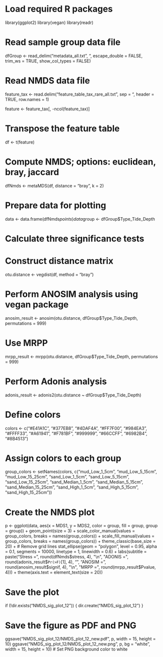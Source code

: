 # Load required R packages
library(ggplot2)
library(vegan)
library(readr)

# Read sample group data file
dfGroup <- read_delim("metadata_all.txt", "\t", escape_double = FALSE, trim_ws = TRUE, show_col_types = FALSE)

# Read NMDS data file
feature_tax <- read.delim("feature_table_tax_rare_all.txt", sep = "\t", header = TRUE, row.names = 1)

feature <- feature_tax[, -ncol(feature_tax)]

# Transpose the feature table
df <- t(feature)

# Compute NMDS; options: euclidean, bray, jaccard
dfNmds <- metaMDS(df, distance = "bray", k = 2)

# Prepare data for plotting
data <- data.frame(dfNmds$points)
data$group <- dfGroup$Type_Tide_Depth

# Calculate three significance tests

# Construct distance matrix
otu.distance <- vegdist(df, method = "bray")

# Perform ANOSIM analysis using vegan package
anosim_result <- anosim(otu.distance, dfGroup$Type_Tide_Depth, permutations = 999)

# Use MRPP
mrpp_result <- mrpp(otu.distance, dfGroup$Type_Tide_Depth, permutations = 999)

# Perform Adonis analysis
adonis_result <- adonis2(otu.distance ~ dfGroup$Type_Tide_Depth)

# Define colors
colors <- c("#E41A1C", "#377EB8", "#4DAF4A", "#FF7F00", 
            "#984EA3", "#FFFF33", "#A61941", "#F781BF", 
            "#999999", "#66CCFF", "#6982B4", "#8B4513")

# Assign colors to each group
group_colors <- setNames(colors, c("mud_Low_1_5cm", "mud_Low_5_15cm", 
                                   "mud_Low_15_25cm", "sand_Low_1_5cm", 
                                   "sand_Low_5_15cm", "sand_Low_15_25cm", 
                                   "sand_Median_1_5cm", "sand_Median_5_15cm", 
                                   "sand_Median_15_25cm", "sand_High_1_5cm", 
                                   "sand_High_5_15cm", "sand_High_15_25cm"))

# Create the NMDS plot
p <- ggplot(data, aes(x = MDS1, y = MDS2, color = group, fill = group, group = group)) +
  geom_point(size = 3) +
  scale_color_manual(values = group_colors, breaks = names(group_colors)) +
  scale_fill_manual(values = group_colors, breaks = names(group_colors)) +
  theme_classic(base_size = 20) +   # Remove grid lines
  stat_ellipse(geom = "polygon", level = 0.95, alpha = 0.1, segments = 10000, linetype = 1, linewidth = 0.6) +
  labs(subtitle = paste("Stress =", round(dfNmds$stress, 4), "\n", 
                        "ADONIS =", round(adonis_result$`Pr(>F)`[1], 4), "\n", 
                        "ANOSIM =", round(anosim_result$signif, 4), "\n", 
                        "MRPP =", round(mrpp_result$Pvalue, 4))) + 
  theme(axis.text = element_text(size = 20))

# Save the plot
if (!dir.exists("NMDS_sig_plot_12")) {
  dir.create("NMDS_sig_plot_12")
}

# Save the figure as PDF and PNG
ggsave("NMDS_sig_plot_12/NMDS_plot_12_new.pdf", p, width = 15, height = 10)
ggsave("NMDS_sig_plot_12/NMDS_plot_12_new.png", p, bg = "white", width = 15, height = 10)  # Set PNG background color to white
